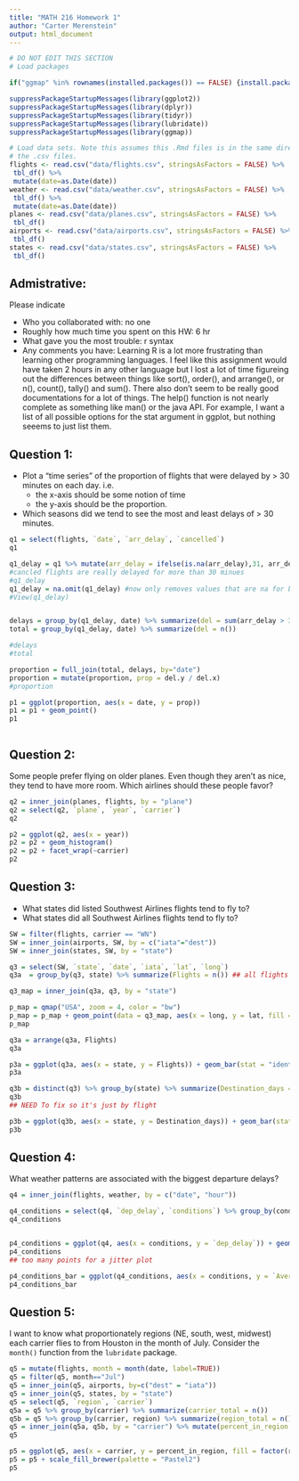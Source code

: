 ```yaml
---
title: "MATH 216 Homework 1"
author: "Carter Merenstein"
output: html_document
---
```


```r
# DO NOT EDIT THIS SECTION
# Load packages

if("ggmap" %in% rownames(installed.packages()) == FALSE) {install.packages("ggmap")}

suppressPackageStartupMessages(library(ggplot2))
suppressPackageStartupMessages(library(dplyr))
suppressPackageStartupMessages(library(tidyr))
suppressPackageStartupMessages(library(lubridate))
suppressPackageStartupMessages(library(ggmap))
```
```r
# Load data sets. Note this assumes this .Rmd files is in the same directory as
# the .csv files.
flights <- read.csv("data/flights.csv", stringsAsFactors = FALSE) %>% 
 tbl_df() %>%
 mutate(date=as.Date(date))
weather <- read.csv("data/weather.csv", stringsAsFactors = FALSE) %>% 
 tbl_df() %>%
 mutate(date=as.Date(date))
planes <- read.csv("data/planes.csv", stringsAsFactors = FALSE) %>% 
 tbl_df()
airports <- read.csv("data/airports.csv", stringsAsFactors = FALSE) %>% 
 tbl_df()
states <- read.csv("data/states.csv", stringsAsFactors = FALSE) %>% 
 tbl_df()
```







## Admistrative:

Please indicate

* Who you collaborated with: no one
* Roughly how much time you spent on this HW: 6 hr
* What gave you the most trouble: r syntax
* Any comments you have: Learning R is a lot more frustrating than learning other programming languages. I feel like this assignment would have taken 2 hours in any other language but I lost a lot of time figureing out the differences between things like sort(), order(), and arrange(), or n(), count(), tally() and sum(). There also don't seem to be really good documentations for a lot of things. The help() function is not nearly complete as something like man() or the java API. For example, I want a list of all possible options for the stat argument in ggplot, but nothing seeems to just list them.





## Question 1:

* Plot a "time series" of the proportion of flights that were delayed by > 30 minutes on each day.  i.e.
    + the x-axis should be some notion of time
    + the y-axis should be the proportion.
* Which seasons did we tend to see the most and least delays of > 30 minutes.
```r
q1 = select(flights, `date`, `arr_delay`, `cancelled`)
q1

q1_delay = q1 %>% mutate(arr_delay = ifelse(is.na(arr_delay),31, arr_delay))
#cancled flights are really delayed for more than 30 minues
#q1_delay
q1_delay = na.omit(q1_delay) #now only removes values that are na for both
#View(q1_delay)


delays = group_by(q1_delay, date) %>% summarize(del = sum(arr_delay > 30))
total = group_by(q1_delay, date) %>% summarize(del = n())

#delays
#total

proportion = full_join(total, delays, by="date")
proportion = mutate(proportion, prop = del.y / del.x)
#proportion

p1 = ggplot(proportion, aes(x = date, y = prop))
p1 = p1 + geom_point()
p1



```





## Question 2:

Some people prefer flying on older planes.  Even though they aren't as nice,
they tend to have more room.  Which airlines should these people favor?

```r


q2 = inner_join(planes, flights, by = "plane")
q2 = select(q2, `plane`, `year`, `carrier`)
q2

p2 = ggplot(q2, aes(x = year))
p2 = p2 + geom_histogram()
p2 = p2 + facet_wrap(~carrier)
p2


```
## Question 3:

* What states did listed Southwest Airlines flights tend to fly to?
* What states did all Southwest Airlines flights tend to fly to?

```r


SW = filter(flights, carrier == "WN")
SW = inner_join(airports, SW, by = c("iata"="dest"))
SW = inner_join(states, SW, by = "state")

q3 = select(SW, `state`, `date`, `iata`, `lat`, `long`)
q3a  = group_by(q3, state) %>% summarize(Flights = n()) ## all flights

q3_map = inner_join(q3a, q3, by = "state")

p_map = qmap("USA", zoom = 4, color = "bw")
p_map = p_map + geom_point(data = q3_map, aes(x = long, y = lat, fill = state, color = "black", size = Flights), pch=21) + scale_shape_identity()
p_map

q3a = arrange(q3a, Flights)
q3a

p3a = ggplot(q3a, aes(x = state, y = Flights)) + geom_bar(stat = "identity")
p3a

q3b = distinct(q3) %>% group_by(state) %>% summarize(Destination_days = n())
q3b
## NEED To fix so it's just by flight

p3b = ggplot(q3b, aes(x = state, y = Destination_days)) + geom_bar(stat = "identity")
p3b


```





## Question 4:

What weather patterns are associated with the biggest departure delays?

```r

q4 = inner_join(flights, weather, by = c("date", "hour"))

q4_conditions = select(q4, `dep_delay`, `conditions`) %>% group_by(conditions) %>% summarize(`Average delay` = mean(dep_delay), SE = sd(dep_delay)/sqrt(n()))
q4_conditions


p4_conditions = ggplot(q4, aes(x = conditions, y = `dep_delay`)) + geom_point(position = position_jitter(width = 1), size = 0.25)
p4_conditions
## too many points for a jitter plot

p4_conditions_bar = ggplot(q4_conditions, aes(x = conditions, y = `Average delay`)) + geom_bar(stat = "identity")
p4_conditions_bar


```





## Question 5:

I want to know what proportionately regions (NE, south, west, midwest) each 
carrier flies to from Houston in the month of July.  Consider the `month()`
function from the `lubridate` package.

```r

q5 = mutate(flights, month = month(date, label=TRUE))
q5 = filter(q5, month=="Jul")
q5 = inner_join(q5, airports, by=c("dest" = "iata"))
q5 = inner_join(q5, states, by = "state")
q5 = select(q5, `region`, `carrier`)
q5a = q5 %>% group_by(carrier) %>% summarize(carrier_total = n()) 
q5b = q5 %>% group_by(carrier, region) %>% summarize(region_total = n())
q5 = inner_join(q5a, q5b, by = "carrier") %>% mutate(percent_in_region = (region_total/carrier_total)*100)
q5

p5 = ggplot(q5, aes(x = carrier, y = percent_in_region, fill = factor(region))) + geom_bar(stat = "identity", color = "black")
p5 = p5 + scale_fill_brewer(palette = "Pastel2")
p5


```
